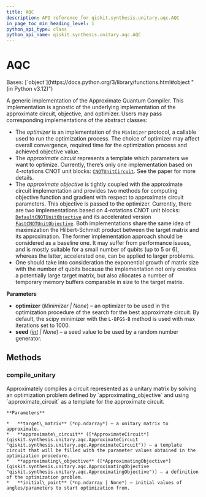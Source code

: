 ```yaml
---
title: AQC
description: API reference for qiskit.synthesis.unitary.aqc.AQC
in_page_toc_min_heading_level: 1
python_api_type: class
python_api_name: qiskit.synthesis.unitary.aqc.AQC
---
```


# AQC

<Class id="qiskit.synthesis.unitary.aqc.AQC" isDedicatedPage={true} github="https://github.com/Qiskit/qiskit/tree/stable/1.0/qiskit/synthesis/unitary/aqc/aqc.py#L77-L175" signature="qiskit.synthesis.unitary.aqc.AQC(optimizer=None, seed=None)">
  Bases: [`object`](https://docs.python.org/3/library/functions.html#object "(in Python v3.12)")

  A generic implementation of the Approximate Quantum Compiler. This implementation is agnostic of the underlying implementation of the approximate circuit, objective, and optimizer. Users may pass corresponding implementations of the abstract classes:

  *   The *optimizer* is an implementation of the `Minimizer` protocol, a callable used to run the optimization process. The choice of optimizer may affect overall convergence, required time for the optimization process and achieved objective value.
  *   The *approximate circuit* represents a template which parameters we want to optimize. Currently, there’s only one implementation based on 4-rotations CNOT unit blocks: [`CNOTUnitCircuit`](qiskit.synthesis.unitary.aqc.CNOTUnitCircuit "qiskit.synthesis.unitary.aqc.CNOTUnitCircuit"). See the paper for more details.
  *   The *approximate objective* is tightly coupled with the approximate circuit implementation and provides two methods for computing objective function and gradient with respect to approximate circuit parameters. This objective is passed to the optimizer. Currently, there are two implementations based on 4-rotations CNOT unit blocks: [`DefaultCNOTUnitObjective`](qiskit.synthesis.unitary.aqc.DefaultCNOTUnitObjective "qiskit.synthesis.unitary.aqc.DefaultCNOTUnitObjective") and its accelerated version [`FastCNOTUnitObjective`](qiskit.synthesis.unitary.aqc.FastCNOTUnitObjective "qiskit.synthesis.unitary.aqc.FastCNOTUnitObjective"). Both implementations share the same idea of maximization the Hilbert-Schmidt product between the target matrix and its approximation. The former implementation approach should be considered as a baseline one. It may suffer from performance issues, and is mostly suitable for a small number of qubits (up to 5 or 6), whereas the latter, accelerated one, can be applied to larger problems.
  *   One should take into consideration the exponential growth of matrix size with the number of qubits because the implementation not only creates a potentially large target matrix, but also allocates a number of temporary memory buffers comparable in size to the target matrix.

  **Parameters**

  *   **optimizer** (*Minimizer | None*) – an optimizer to be used in the optimization procedure of the search for the best approximate circuit. By default, the scipy minimizer with the `L-BFGS-B` method is used with max iterations set to 1000.
  *   **seed** ([*int*](https://docs.python.org/3/library/functions.html#int "(in Python v3.12)") *| None*) – a seed value to be used by a random number generator.

  ## Methods

  ### compile\_unitary

  <Function id="qiskit.synthesis.unitary.aqc.AQC.compile_unitary" github="https://github.com/Qiskit/qiskit/tree/stable/1.0/qiskit/synthesis/unitary/aqc/aqc.py#L127-L175" signature="compile_unitary(target_matrix, approximate_circuit, approximating_objective, initial_point=None)">
    Approximately compiles a circuit represented as a unitary matrix by solving an optimization problem defined by `approximating_objective` and using `approximate_circuit` as a template for the approximate circuit.

    **Parameters**

    *   **target\_matrix** (*np.ndarray*) – a unitary matrix to approximate.
    *   **approximate\_circuit** ([*ApproximateCircuit*](qiskit.synthesis.unitary.aqc.ApproximateCircuit "qiskit.synthesis.unitary.aqc.ApproximateCircuit")) – a template circuit that will be filled with the parameter values obtained in the optimization procedure.
    *   **approximating\_objective** ([*ApproximatingObjective*](qiskit.synthesis.unitary.aqc.ApproximatingObjective "qiskit.synthesis.unitary.aqc.ApproximatingObjective")) – a definition of the optimization problem.
    *   **initial\_point** (*np.ndarray | None*) – initial values of angles/parameters to start optimization from.
  </Function>
</Class>

